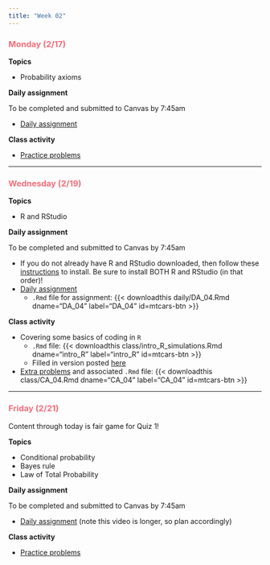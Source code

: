 ```yaml
---
title: "Week 02"
---
```


::: {style="color: #F66D7A"}
### Monday (2/17)
:::

**Topics**

-   Probability axioms

**Daily assignment**

To be completed and submitted to Canvas by 7:45am

-   [Daily assignment](daily/DA_03.pdf)

**Class activity**

-   [Practice problems](class/CA_03.pdf)

------------------------------------------------------------------------

::: {style="color: #F66D7A"}
### Wednesday (2/19)
:::

**Topics**

-   R and RStudio

**Daily assignment**

To be completed and submitted to Canvas by 7:45am

-   If you do not already have R and RStudio downloaded, then follow these [instructions](daily/installation_instructions.qmd) to install. Be sure to install BOTH R and RStudio (in that order)!
-   [Daily assignment](daily/DA_04.pdf)
    -   `.Rmd` file for assignment: {{< downloadthis daily/DA_04.Rmd dname="DA_04" label="DA_04" id=mtcars-btn >}}

**Class activity**

-   Covering some basics of coding in `R`
    -   `.Rmd` file: {{< downloadthis class/intro_R_simulations.Rmd dname="intro_R" label="intro_R" id=mtcars-btn >}}
    -   Filled in version posted [here](class/intro_R_filled.pdf)
-   [Extra problems](class/CA_04.pdf) and associated `.Rmd` file: {{< downloadthis class/CA_04.Rmd dname="CA_04" label="CA_04" id=mtcars-btn >}}

------------------------------------------------------------------------

::: {style="color: #F66D7A"}
### Friday (2/21)
:::

Content through today is fair game for Quiz 1!

**Topics**

-   Conditional probability
-   Bayes rule
-   Law of Total Probability

**Daily assignment**

To be completed and submitted to Canvas by 7:45am

-   [Daily assignment](daily/DA_05.pdf) (note this video is longer, so plan accordingly)

**Class activity**

-   [Practice problems](class/CA_05.pdf)
